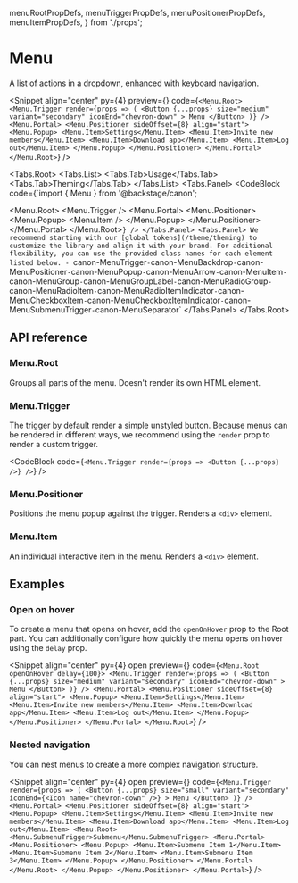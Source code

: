  menuRootPropDefs,
  menuTriggerPropDefs,
  menuPositionerPropDefs,
  menuItemPropDefs,
} from './props';

# Menu

A list of actions in a dropdown, enhanced with keyboard navigation.

<Snippet
  align="center"
  py={4}
  preview={<MenuSnippet story="Default" />}
  code={`<Menu.Root>
    <Menu.Trigger
      render={props => (
        <Button
          {...props}
          size="medium"
          variant="secondary"
          iconEnd="chevron-down"
        >
          Menu
        </Button>
      )}
    />
    <Menu.Portal>
      <Menu.Positioner sideOffset={8} align="start">
        <Menu.Popup>
          <Menu.Item>Settings</Menu.Item>
          <Menu.Item>Invite new members</Menu.Item>
          <Menu.Item>Download app</Menu.Item>
          <Menu.Item>Log out</Menu.Item>
        </Menu.Popup>
      </Menu.Positioner>
    </Menu.Portal>
  </Menu.Root>`}
/>

<Tabs.Root>
  <Tabs.List>
    <Tabs.Tab>Usage</Tabs.Tab>
    <Tabs.Tab>Theming</Tabs.Tab>
  </Tabs.List>
  <Tabs.Panel>
    <CodeBlock
      code={`import { Menu } from '@backstage/canon';

  <Menu.Root>
    <Menu.Trigger />
    <Menu.Portal>
      <Menu.Positioner>
        <Menu.Popup>
          <Menu.Item />
        </Menu.Popup>
      </Menu.Positioner>
    </Menu.Portal>
  </Menu.Root>`}
    />
  </Tabs.Panel>
  <Tabs.Panel>
    We recommend starting with our [global tokens](/theme/theming) to customize the library and align it with
    your brand. For additional flexibility, you can use the provided class names for each element listed below.
    - `canon-MenuTrigger`
    - `canon-MenuBackdrop`
    - `canon-MenuPositioner`
    - `canon-MenuPopup`
    - `canon-MenuArrow`
    - `canon-MenuItem`
    - `canon-MenuGroup`
    - `canon-MenuGroupLabel`
    - `canon-MenuRadioGroup`
    - `canon-MenuRadioItem`
    - `canon-MenuRadioItemIndicator`
    - `canon-MenuCheckboxItem`
    - `canon-MenuCheckboxItemIndicator`
    - `canon-MenuSubmenuTrigger`
    - `canon-MenuSeparator`
  </Tabs.Panel>
</Tabs.Root>

## API reference

<BaseUI href="https://base-ui.com/react/components/menu" />

### Menu.Root

Groups all parts of the menu. Doesn't render its own HTML element.

<PropsTable data={menuRootPropDefs} />

### Menu.Trigger

The trigger by default render a simple unstyled button. Because menus can be rendered in different ways, we recommend
using the `render` prop to render a custom trigger.

<CodeBlock code={`<Menu.Trigger render={props => <Button {...props} />} />`} />

<PropsTable data={menuTriggerPropDefs} />

### Menu.Positioner

Positions the menu popup against the trigger. Renders a `<div>` element.

<PropsTable data={menuPositionerPropDefs} />

### Menu.Item

An individual interactive item in the menu. Renders a `<div>` element.

<PropsTable data={menuItemPropDefs} />

## Examples

### Open on hover

To create a menu that opens on hover, add the `openOnHover` prop to the Root part.
You can additionally configure how quickly the menu opens on hover using the `delay` prop.

<Snippet
  align="center"
  py={4}
  open
  preview={<MenuSnippet story="OpenOnHover" />}
  code={`<Menu.Root openOnHover delay={100}>
    <Menu.Trigger
      render={props => (
        <Button
          {...props}
          size="medium"
          variant="secondary"
          iconEnd="chevron-down"
        >
          Menu
        </Button>
      )}
    />
    <Menu.Portal>
      <Menu.Positioner sideOffset={8} align="start">
        <Menu.Popup>
          <Menu.Item>Settings</Menu.Item>
          <Menu.Item>Invite new members</Menu.Item>
          <Menu.Item>Download app</Menu.Item>
          <Menu.Item>Log out</Menu.Item>
        </Menu.Popup>
      </Menu.Positioner>
    </Menu.Portal>
  </Menu.Root>`}
/>

### Nested navigation

You can nest menus to create a more complex navigation structure.

<Snippet
  align="center"
  py={4}
  open
  preview={<MenuSnippet story="Submenu" />}
  code={`<Menu.Trigger
    render={props => (
      <Button
        {...props}
        size="small"
        variant="secondary"
        iconEnd={<Icon name="chevron-down" />}
      >
        Menu
      </Button>
    )}
  />
  <Menu.Portal>
    <Menu.Positioner sideOffset={8} align="start">
      <Menu.Popup>
        <Menu.Item>Settings</Menu.Item>
        <Menu.Item>Invite new members</Menu.Item>
        <Menu.Item>Download app</Menu.Item>
        <Menu.Item>Log out</Menu.Item>
        <Menu.Root>
          <Menu.SubmenuTrigger>Submenu</Menu.SubmenuTrigger>
          <Menu.Portal>
            <Menu.Positioner>
              <Menu.Popup>
                <Menu.Item>Submenu Item 1</Menu.Item>
                <Menu.Item>Submenu Item 2</Menu.Item>
                <Menu.Item>Submenu Item 3</Menu.Item>
              </Menu.Popup>
            </Menu.Positioner>
          </Menu.Portal>
        </Menu.Root>
      </Menu.Popup>
    </Menu.Positioner>
  </Menu.Portal>`}
/>
